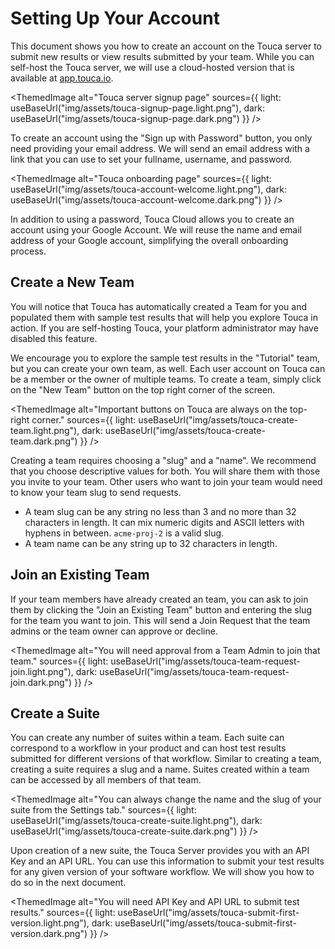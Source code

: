 
# Setting Up Your Account

This document shows you how to create an account on the Touca server to submit
new results or view results submitted by your team. While you can self-host the
Touca server, we will use a cloud-hosted version that is available at
[app.touca.io](https://app.touca.io).

<ThemedImage
  alt="Touca server signup page"
  sources={{
    light: useBaseUrl("img/assets/touca-signup-page.light.png"),
    dark: useBaseUrl("img/assets/touca-signup-page.dark.png")
  }}
/>

To create an account using the "Sign up with Password" button, you only need
providing your email address. We will send an email address with a link that you
can use to set your fullname, username, and password.

<ThemedImage
  alt="Touca onboarding page"
  sources={{
    light: useBaseUrl("img/assets/touca-account-welcome.light.png"),
    dark: useBaseUrl("img/assets/touca-account-welcome.dark.png")
  }}
/>

In addition to using a password, Touca Cloud allows you to create an account
using your Google Account. We will reuse the name and email address of your
Google account, simplifying the overall onboarding process.

## Create a New Team

You will notice that Touca has automatically created a Team for you and
populated them with sample test results that will help you explore Touca in
action. If you are self-hosting Touca, your platform administrator may have
disabled this feature.

We encourage you to explore the sample test results in the "Tutorial" team, but
you can create your own team, as well. Each user account on Touca can be a
member or the owner of multiple teams. To create a team, simply click on the
"New Team" button on the top right corner of the screen.

<ThemedImage
  alt="Important buttons on Touca are always on the top-right corner."
  sources={{
    light: useBaseUrl("img/assets/touca-create-team.light.png"),
    dark: useBaseUrl("img/assets/touca-create-team.dark.png")
  }}
/>

Creating a team requires choosing a "slug" and a "name". We recommend that you
choose descriptive values for both. You will share them with those you invite to
your team. Other users who want to join your team would need to know your team
slug to send requests.

- A team slug can be any string no less than 3 and no more than 32 characters in
  length. It can mix numeric digits and ASCII letters with hyphens in between.
  `acme-proj-2` is a valid slug.
- A team name can be any string up to 32 characters in length.

## Join an Existing Team

If your team members have already created an team, you can ask to join them by
clicking the "Join an Existing Team" button and entering the slug for the team
you want to join. This will send a Join Request that the team admins or the team
owner can approve or decline.

<ThemedImage
  alt="You will need approval from a Team Admin to join that team."
  sources={{
    light: useBaseUrl("img/assets/touca-team-request-join.light.png"),
    dark: useBaseUrl("img/assets/touca-team-request-join.dark.png")
  }}
/>

## Create a Suite

You can create any number of suites within a team. Each suite can correspond to
a workflow in your product and can host test results submitted for different
versions of that workflow. Similar to creating a team, creating a suite requires
a slug and a name. Suites created within a team can be accessed by all members
of that team.

<ThemedImage
  alt="You can always change the name and the slug of your suite from the Settings tab."
  sources={{
    light: useBaseUrl("img/assets/touca-create-suite.light.png"),
    dark: useBaseUrl("img/assets/touca-create-suite.dark.png")
  }}
/>

Upon creation of a new suite, the Touca Server provides you with an API Key and
an API URL. You can use this information to submit your test results for any
given version of your software workflow. We will show you how to do so in the
next document.

<ThemedImage
  alt="You will need API Key and API URL to submit test results."
  sources={{
    light: useBaseUrl("img/assets/touca-submit-first-version.light.png"),
    dark: useBaseUrl("img/assets/touca-submit-first-version.dark.png")
  }}
/>
